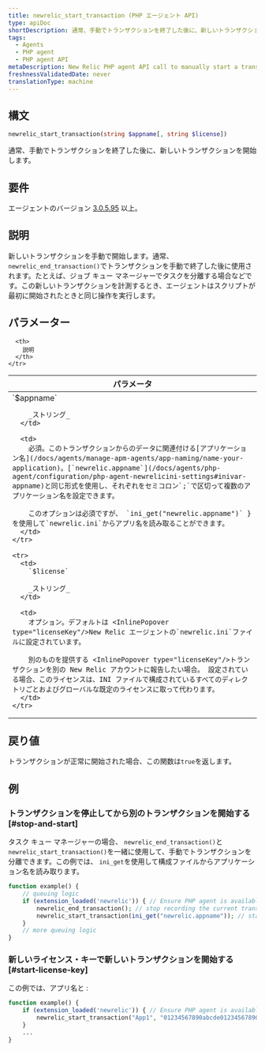 ```yaml
---
title: newrelic_start_transaction (PHP エージェント API)
type: apiDoc
shortDescription: 通常、手動でトランザクションを終了した後に、新しいトランザクションを開始します。
tags:
  - Agents
  - PHP agent
  - PHP agent API
metaDescription: New Relic PHP agent API call to manually start a transaction. Useful for job queue processing.
freshnessValidatedDate: never
translationType: machine
---
```


## 構文

```php
newrelic_start_transaction(string $appname[, string $license])
```

通常、手動でトランザクションを終了した後に、新しいトランザクションを開始します。

## 要件

エージェントのバージョン [3.0.5.95](/docs/release-notes/agent-release-notes/php-release-notes/php-agent) 以上。

## 説明

新しいトランザクションを手動で開始します。通常、 `newrelic_end_transaction()`でトランザクションを手動で終了した後に使用されます。たとえば、ジョブ キュー マネージャーでタスクを分離する場合などです。この新しいトランザクションを計測するとき、エージェントはスクリプトが最初に開始されたときと同じ操作を実行します。

## パラメーター

<table>
  <thead>
    <tr>
      <th width="25%">
        パラメータ
      </th>

      <th>
        説明
      </th>
    </tr>
  </thead>

  <tbody>
    <tr>
      <td>
        `$appname`

        _ストリング_
      </td>

      <td>
        必須。このトランザクションからのデータに関連付ける[アプリケーション名](/docs/agents/manage-apm-agents/app-naming/name-your-application)。[`newrelic.appname`](/docs/agents/php-agent/configuration/php-agent-newrelicini-settings#inivar-appname)と同じ形式を使用し、それぞれをセミコロン`;`で区切って複数のアプリケーション名を設定できます。

        このオプションは必須ですが、 `ini_get("newrelic.appname")` } を使用して`newrelic.ini`からアプリ名を読み取ることができます。
      </td>
    </tr>

    <tr>
      <td>
        `$license`

        _ストリング_
      </td>

      <td>
        オプション。デフォルトは <InlinePopover type="licenseKey"/>New Relic エージェントの`newrelic.ini`ファイルに設定されています。

        別のものを提供する <InlinePopover type="licenseKey"/>トランザクションを別の New Relic アカウントに報告したい場合。 設定されている場合、このライセンスは、INI ファイルで構成されているすべてのディレクトリごとおよびグローバルな既定のライセンスに取って代わります。
      </td>
    </tr>
  </tbody>
</table>

## 戻り値

トランザクションが正常に開始された場合、この関数は`true`を返します。

## 例

### トランザクションを停止してから別のトランザクションを開始する [#stop-and-start]

タスク キュー マネージャーの場合、 `newrelic_end_transaction()`と`newrelic_start_transaction()`を一緒に使用して、手動でトランザクションを分離できます。この例では、 `ini_get`を使用して構成ファイルからアプリケーション名を読み取ります。

```php
function example() {
    // queuing logic
    if (extension_loaded('newrelic')) { // Ensure PHP agent is available
        newrelic_end_transaction(); // stop recording the current transaction
        newrelic_start_transaction(ini_get("newrelic.appname")); // start recording a new transaction
    }
    // more queuing logic
}
```

### 新しいライセンス・キーで新しいトランザクションを開始する [#start-license-key]

この例では、アプリ名と <InlinePopover type="licenseKey"/>:

```php
function example() {
    if (extension_loaded('newrelic')) { // Ensure PHP agent is available
        newrelic_start_transaction("App1", "01234567890abcde01234567890abcde01234567890");
    }
    ...
}
```